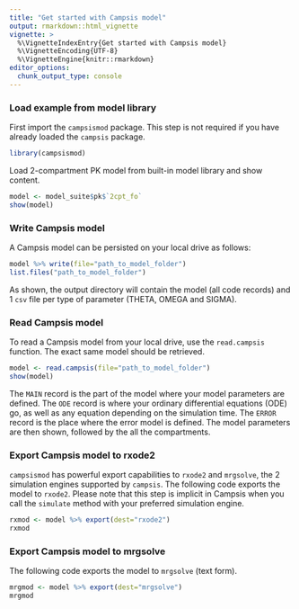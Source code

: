 ---
title: "Get started with Campsis model"
output: rmarkdown::html_vignette
vignette: >
  %\VignetteIndexEntry{Get started with Campsis model}
  %\VignetteEncoding{UTF-8}
  %\VignetteEngine{knitr::rmarkdown}
editor_options: 
  chunk_output_type: console
---

### Load example from model library

First import the `campsismod` package. This step is not required if you have already loaded the `campsis` package.

```{r, message=FALSE}
library(campsismod)
```

Load 2-compartment PK model from built-in model library and show content.

```{r}
model <- model_suite$pk$`2cpt_fo`
show(model)
```

### Write Campsis model

A Campsis model can be persisted on your local drive as follows:

```{r}
model %>% write(file="path_to_model_folder")
list.files("path_to_model_folder")
```

As shown, the output directory will contain the model (all code records) and 1 `csv` file per type of parameter (THETA, OMEGA and SIGMA). 

### Read Campsis model

To read a Campsis model from your local drive, use the `read.campsis` function.
The exact same model should be retrieved.

```{r}
model <- read.campsis(file="path_to_model_folder")
show(model)
```

The `MAIN` record is the part of the model where your model parameters are defined. The `ODE` record is where your ordinary differential equations (ODE) go, as well as any equation depending on the simulation time. The `ERROR` record is the place where the error model is defined. The model parameters are then shown, followed by the all the compartments.
 
### Export Campsis model to rxode2

`campsismod` has powerful export capabilities to `rxode2` and `mrgsolve`, the 2 simulation engines supported by `campsis`.
The following code exports the model to `rxode2`. Please note that this step is implicit in Campsis when you call the `simulate` method with your preferred simulation engine.

```{r}
rxmod <- model %>% export(dest="rxode2")
rxmod
```

### Export Campsis model to mrgsolve

The following code exports the model to `mrgsolve` (text form).

```{r}
mrgmod <- model %>% export(dest="mrgsolve")
mrgmod
```
